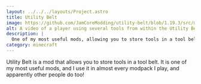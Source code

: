 ```yaml
---
layout: ../../../layouts/Project.astro
title: Utility Belt
image: https://github.com/JamCoreModding/utility-belt/blob/1.19.3/src/main/resources/assets/utilitybelt/icon.png?raw=true
alt: A video of a player using several tools from within the Utility Belt.
description: |
  One of my most useful mods, allowing you to store tools in a tool belt.
category: minecraft
---
```


Utility Belt is a mod that allows you to store tools in a tool belt. It is one of my most useful mods, and I use it in almost every modpack I play, and apparently other people do too!
